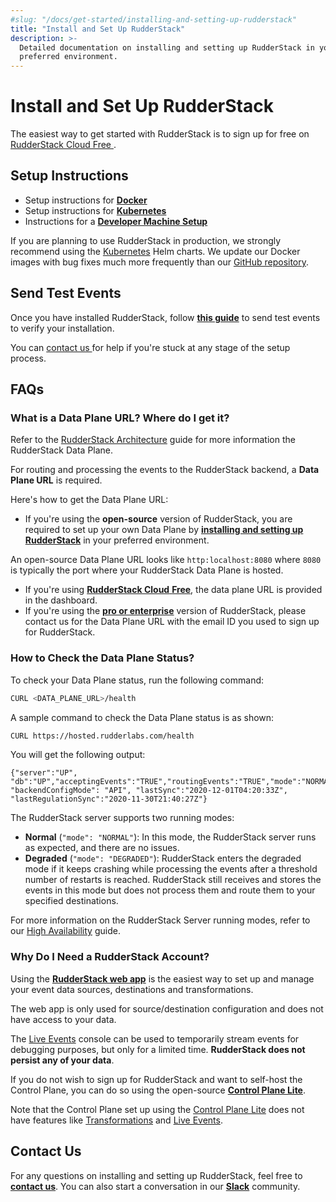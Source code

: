 ```yaml
---
#slug: "/docs/get-started/installing-and-setting-up-rudderstack"
title: "Install and Set Up RudderStack"
description: >-
  Detailed documentation on installing and setting up RudderStack in your
  preferred environment.
---
```


# Install and Set Up RudderStack

<div class="successBlock">
  The easiest way to get started with RudderStack is to sign up for free on <a href="https://app.rudderlabs.com/signup?type=freetrial">
    RudderStack Cloud Free
  </a>.
</div>

## Setup Instructions

- Setup instructions for [**Docker**](docker/)
- Setup instructions for [**Kubernetes**](kubernetes/)
- Instructions for a [**Developer Machine Setup**](developer-machine-setup/)

<div class="warningBlock">

  If you are planning to use RudderStack in production, we strongly recommend
  using the <a href="kubernetes/">Kubernetes</a> Helm charts. We update our
  Docker images with bug fixes much more frequently than our <a href="https://github.com/rudderlabs/rudder-server">GitHub repository</a>.
</div>

## Send Test Events

Once you have installed RudderStack, follow [**this guide**](sending-test-events/) to send test events to verify your installation.

<div class="successBlock">

  You can <a href="https://rudderstack.com/join-rudderstack-slack-community"> contact us </a> for help if you're stuck at any stage of the setup process.
</div>

## FAQs

### What is a Data Plane URL? Where do I get it?

<div class="infoBlock">

  Refer to the <a href="https://rudderstack.com/docs/get-started/rudderstack-architecture">RudderStack Architecture</a> guide for more information the RudderStack Data Plane.
</div>

For routing and processing the events to the RudderStack backend, a **Data Plane URL** is required.

Here's how to get the Data Plane URL:

- If you're using the **open-source** version of RudderStack, you are required to set up your own Data Plane by [**installing and setting up RudderStack**](./) in your preferred environment.

<div class="successBlock">
  An open-source Data Plane URL looks like
  <code class="inline-code">http:localhost:8080</code> where
  <code class="inline-code">8080</code> is typically the port where your
  RudderStack Data Plane is hosted.
</div>

- If you're using [**RudderStack Cloud** **Free**](https://app.rudderlabs.com/signup?type=freetrial), the data plane URL is provided in the dashboard.
- If you're using the [**pro or enterprise**](https://rudderstack.com/pricing) version of RudderStack, please contact us for the Data Plane URL with the email ID you used to sign up for RudderStack.

### How to Check the Data Plane Status?

To check your Data Plane status, run the following command:

```bash
CURL <DATA_PLANE_URL>/health
```

A sample command to check the Data Plane status is as shown:

```bash
CURL https://hosted.rudderlabs.com/health
```

You will get the following output:

```
{"server":"UP", "db":"UP","acceptingEvents":"TRUE","routingEvents":"TRUE","mode":"NORMAL","goroutines":"15364", "backendConfigMode": "API", "lastSync":"2020-12-01T04:20:33Z", "lastRegulationSync":"2020-11-30T21:40:27Z"}
```

The RudderStack server supports two running modes:

- **Normal** \(`"mode": "NORMAL"`\): In this mode, the RudderStack server runs as expected, and there are no issues.
- **Degraded** \(`"mode": "DEGRADED"`\): RudderStack enters the degraded mode if it keeps crashing while processing the events after a threshold number of restarts is reached. RudderStack still receives and stores the events in this mode but does not process them and route them to your specified destinations.

<div class="infoBlock">

For more information on the RudderStack Server running modes, refer to our <a href="https://rudderstack.com/docs/user-guides/administrators-guide/high-availability/">High Availability</a> guide.

</div>

### Why Do I Need a RudderStack Account?

Using the [**RudderStack web app**](https://app.rudderstack.com/) is the easiest way to set up and manage your event data sources, destinations and transformations.

<div class="infoBlock">

The web app is only used for source/destination configuration and does not have access to your data.

The <a href="https://rudderstack.com/docs/rudderstack-cloud/live-events/">Live Events</a> console can be used to temporarily stream events for debugging purposes, but only for a limited time. **RudderStack does not persist any of your data**.

</div>

If you do not wish to sign up for RudderStack and want to self-host the Control Plane, you can do so using the open-source [**Control Plane Lite**](https://rudderstack.com/docs/user-guides/how-to-guides/rudderstack-control-plane-lite/).

<div class="warningBlock">

Note that the Control Plane set up using the <a href="https://rudderstack.com/docs/user-guides/how-to-guides/rudderstack-control-plane-lite/">Control Plane Lite</a> does not have features like <a href="https://rudderstack.com/docs/transformations"> Transformations</a> and <a href="https://rudderstack.com/docs/rudderstack-cloud/live-events/">Live Events</a>.
</div>

## Contact Us

For any questions on installing and setting up RudderStack, feel free to [**contact us**](mailto:%20docs@rudderstack.com). You can also start a conversation in our [**Slack**](https://rudderstack.com/join-rudderstack-slack-community) community.

